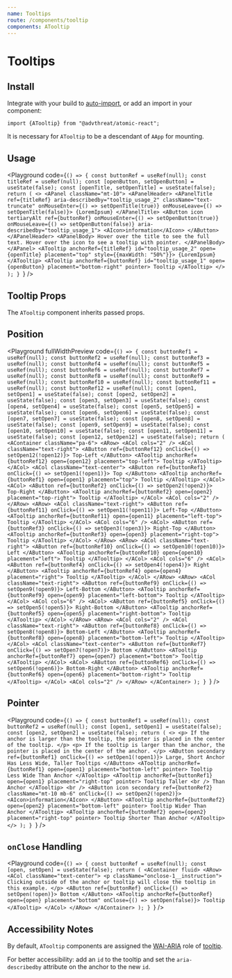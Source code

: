 ```yaml
---
name: Tooltips
route: /components/tooltip
components: ATooltip
---
```



# Tooltips

## Install

Integrate with your build to [auto-import](/#integrating), or add an import in your component:

```
import {ATooltip} from "@advthreat/atomic-react";
```

It is necessary for `ATooltip` to be a descendant of `AApp` for mounting.

## Usage

<Playground
  code={`() => {
  const buttonRef = useRef(null);
  const titleRef = useRef(null);
  const [openButton, setOpenButton] = useState(false);
  const [openTitle, setOpenTitle] = useState(false);
  return (
    <>
      <APanel className="mt-10">
        <APanelHeader>
          <APanelTitle
            ref={titleRef}
            aria-describedby="tooltip_usage_2"
            className="text-truncate"
            onMouseEnter={() => setOpenTitle(true)}
            onMouseLeave={() => setOpenTitle(false)}>
            {LoremIpsum}
          </APanelTitle>
          <AButton
            icon
            tertiaryAlt
            ref={buttonRef}
            onMouseEnter={() => setOpenButton(true)}
            onMouseLeave={() => setOpenButton(false)}
            aria-describedby="tooltip_usage_1">
            <AIcon>information</AIcon>
          </AButton>
        </APanelHeader>
        <APanelBody>
          Hover over the title to see the full text. Hover over the icon to
          see a tooltip with pointer.
        </APanelBody>
      </APanel>
      <ATooltip
        anchorRef={titleRef}
        id="tooltip_usage_2"
        open={openTitle}
        placement="top"
        style={{maxWidth: "50%"}}>
        {LoremIpsum}
      </ATooltip>
      <ATooltip
        anchorRef={buttonRef}
        id="tooltip_usage_1"
        open={openButton}
        placement="bottom-right"
        pointer>
        Tooltip
      </ATooltip>
    </>
  );
}
`}
/>

## Tooltip Props

The `ATooltip` component inherits passed props.

<Props of="ATooltip" />

## Position

<Playground
  fullWidthPreview
  code={`() => {
  const buttonRef1 = useRef(null);
  const buttonRef2 = useRef(null);
  const buttonRef3 = useRef(null);
  const buttonRef4 = useRef(null);
  const buttonRef5 = useRef(null);
  const buttonRef6 = useRef(null);
  const buttonRef7 = useRef(null);
  const buttonRef8 = useRef(null);
  const buttonRef9 = useRef(null);
  const buttonRef10 = useRef(null);
  const buttonRef11 = useRef(null);
  const buttonRef12 = useRef(null);
  const [open1, setOpen1] = useState(false);
  const [open2, setOpen2] = useState(false);
  const [open3, setOpen3] = useState(false);
  const [open4, setOpen4] = useState(false);
  const [open5, setOpen5] = useState(false);
  const [open6, setOpen6] = useState(false);
  const [open7, setOpen7] = useState(false);
  const [open8, setOpen8] = useState(false);
  const [open9, setOpen9] = useState(false);
  const [open10, setOpen10] = useState(false);
  const [open11, setOpen11] = useState(false);
  const [open12, setOpen12] = useState(false);
  return (
    <AContainer className="pa-6">
      <ARow>
        <ACol cols="2" />
        <ACol className="text-right">
          <AButton ref={buttonRef12} onClick={() => setOpen12(!open12)}>
            Top-Left
          </AButton>
          <ATooltip
            anchorRef={buttonRef12}
            open={open12}
            placement="top-left">
            Tooltip
          </ATooltip>
        </ACol>
        <ACol className="text-center">
          <AButton ref={buttonRef1} onClick={() => setOpen1(!open1)}>
            Top
          </AButton>
          <ATooltip anchorRef={buttonRef1} open={open1} placement="top">
            Tooltip
          </ATooltip>
        </ACol>
        <ACol>
          <AButton ref={buttonRef2} onClick={() => setOpen2(!open2)}>
            Top-Right
          </AButton>
          <ATooltip anchorRef={buttonRef2} open={open2} placement="top-right">
            Tooltip
          </ATooltip>
        </ACol>
        <ACol cols="2" />
      </ARow>
      <ARow>
        <ACol className="text-right">
          <AButton ref={buttonRef11} onClick={() => setOpen11(!open11)}>
            Left-Top
          </AButton>
          <ATooltip
            anchorRef={buttonRef11}
            open={open11}
            placement="left-top">
            Tooltip
          </ATooltip>
        </ACol>
        <ACol cols="6" />
        <ACol>
          <AButton ref={buttonRef3} onClick={() => setOpen3(!open3)}>
            Right-Top
          </AButton>
          <ATooltip anchorRef={buttonRef3} open={open3} placement="right-top">
            Tooltip
          </ATooltip>
        </ACol>
      </ARow>
      <ARow>
        <ACol className="text-right">
          <AButton ref={buttonRef10} onClick={() => setOpen10(!open10)}>
            Left
          </AButton>
          <ATooltip anchorRef={buttonRef10} open={open10} placement="left">
            Tooltip
          </ATooltip>
        </ACol>
        <ACol cols="6" />
        <ACol>
          <AButton ref={buttonRef4} onClick={() => setOpen4(!open4)}>
            Right
          </AButton>
          <ATooltip anchorRef={buttonRef4} open={open4} placement="right">
            Tooltip
          </ATooltip>
        </ACol>
      </ARow>
      <ARow>
        <ACol className="text-right">
          <AButton ref={buttonRef9} onClick={() => setOpen9(!open9)}>
            Left-Bottom
          </AButton>
          <ATooltip
            anchorRef={buttonRef9}
            open={open9}
            placement="left-bottom">
            Tooltip
          </ATooltip>
        </ACol>
        <ACol cols="6" />
        <ACol>
          <AButton ref={buttonRef5} onClick={() => setOpen5(!open5)}>
            Right-Bottom
          </AButton>
          <ATooltip
            anchorRef={buttonRef5}
            open={open5}
            placement="right-bottom">
            Tooltip
          </ATooltip>
        </ACol>
      </ARow>
      <ARow>
        <ACol cols="2" />
        <ACol className="text-right">
          <AButton ref={buttonRef8} onClick={() => setOpen8(!open8)}>
            Bottom-Left
          </AButton>
          <ATooltip
            anchorRef={buttonRef8}
            open={open8}
            placement="bottom-left">
            Tooltip
          </ATooltip>
        </ACol>
        <ACol className="text-center">
          <AButton ref={buttonRef7} onClick={() => setOpen7(!open7)}>
            Bottom
          </AButton>
          <ATooltip anchorRef={buttonRef7} open={open7} placement="bottom">
            Tooltip
          </ATooltip>
        </ACol>
        <ACol>
          <AButton ref={buttonRef6} onClick={() => setOpen6(!open6)}>
            Bottom-Right
          </AButton>
          <ATooltip
            anchorRef={buttonRef6}
            open={open6}
            placement="bottom-right">
            Tooltip
          </ATooltip>
        </ACol>
        <ACol cols="2" />
      </ARow>
    </AContainer>
  );
}
`}
/>

## Pointer

<Playground
  code={`() => {
  const buttonRef1 = useRef(null);
  const buttonRef2 = useRef(null);
  const [open1, setOpen1] = useState(false);
  const [open2, setOpen2] = useState(false);
  return (
    <>
      <p>
        If the anchor is larger than the tooltip, the pointer is placed in the
        center of the tooltip.
      </p>
      <p>
        If the tooltip is larger than the anchor, the pointer is placed in the
        center of the anchor.
      </p>
      <AButton secondary ref={buttonRef1} onClick={() => setOpen1(!open1)}>
        Large, Short Anchor Has Less Wide, Taller Tooltips
      </AButton>
      <ATooltip
        anchorRef={buttonRef1}
        open={open1}
        placement="bottom-left"
        pointer>
        Tooltip Less Wide Than Anchor
      </ATooltip>
      <ATooltip
        anchorRef={buttonRef1}
        open={open1}
        placement="right-top"
        pointer>
        Tooltip Taller
        <br />
        Than Anchor
      </ATooltip>
      <br />
      <AButton
        icon
        secondary
        ref={buttonRef2}
        className="mt-10 mb-6"
        onClick={() => setOpen2(!open2)}>
        <AIcon>information</AIcon>
      </AButton>
      <ATooltip
        anchorRef={buttonRef2}
        open={open2}
        placement="bottom-left"
        pointer>
        Tooltip Wider Than Anchor
      </ATooltip>
      <ATooltip
        anchorRef={buttonRef2}
        open={open2}
        placement="right-top"
        pointer>
        Tooltip Shorter Than Anchor
      </ATooltip>
    </>
  );
}
`}
/>

## `onClose` Handling

<Playground
  code={`() => {
  const buttonRef = useRef(null);
  const [open, setOpen] = useState(false);
  return (
    <AContainer fluid>
      <ARow>
        <ACol className="text-center">
          <p className="onclose-1__instruction">
            Clicking outside of the anchor or tooltip will close the tooltip
            in this example.
          </p>
          <AButton ref={buttonRef} onClick={() => setOpen(!open)}>
            Bottom
          </AButton>
          <ATooltip
            anchorRef={buttonRef}
            open={open}
            placement="bottom"
            onClose={() => setOpen(false)}>
            Tooltip
          </ATooltip>
        </ACol>
      </ARow>
    </AContainer>
  );
}
`}
/>

## Accessibility Notes

By default, `ATooltip` components are assigned the [WAI-ARIA](https://www.w3.org/WAI/standards-guidelines/aria/) role of [tooltip](https://www.w3.org/TR/wai-aria/#tooltip).

For better accessibility: add an `id` to the tooltip and set the `aria-describedby` attribute on the anchor to the new `id`.
